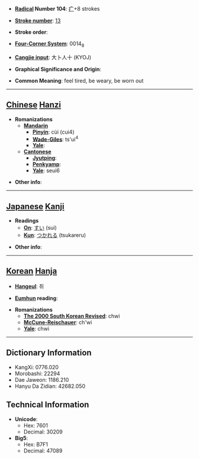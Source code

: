 * '''[[Wiktionary:Chinese radical index| Radical]] Number 104''': [[Wiktionary:Chinese radical index 疒|疒]]+8 strokes

* '''[[Wiktionary:Chinese total strokes index|Stroke number]]''': [[Wiktionary:Chinese total strokes index 13|13]]

* '''Stroke order''': 

* '''[[Wiktionary:Chinese four corner index|Four-Corner System]]''': 0014<sub>8</sub>

* '''[[Wiktionary:Chinese Cangjie index|Cangjie input]]''': 大卜人十 (KYOJ)

* '''Graphical Significance and Origin''': 

* '''Common Meaning''': feel tired, be weary, be worn out

----

== [[Chinese]] [[Hanzi]] ==

* '''Romanizations'''
** '''[[Mandarin]]'''
*** '''[[Pinyin]]''': cùi (cui4)
*** '''[[Wade-Giles]]''': ts'ui<sup>4</sup>
*** '''[[Yale]]''': 
** '''[[Cantonese]]'''
*** '''[[Jyutping]]''':
*** '''[[Penkyamp]]''': 
*** '''[[Yale]]''': seui6

* '''Other info''': 

----

== [[Japanese]] [[Kanji]] ==

* '''Readings'''
** '''[[On]]''': [[すい]] (sui)
** '''[[Kun]]''': [[つかれる]] (tsukareru)

* '''Other info''':  

----

== [[Korean]] [[Hanja]] ==

* '''[[Hangeul]]''': 취

* '''[[Eumhun]] reading''': 

* '''Romanizations'''
** '''[[The 2000 South Korean Revised Romanization|The 2000 South Korean Revised]]''': chwi
** '''[[McCune-Reischauer]]''': ch'wi
** '''[[Yale]]''': chwi

----

== Dictionary Information ==

* KangXi: 0776.020
* Morobashi: 22294
* Dae Jaweon: 1186.210
* Hanyu Da Zidian: 42682.050

== Technical Information ==

* '''Unicode''':
** Hex: 7601
** Decimal: 30209
* '''Big5''':
** Hex: B7F1
** Decimal: 47089